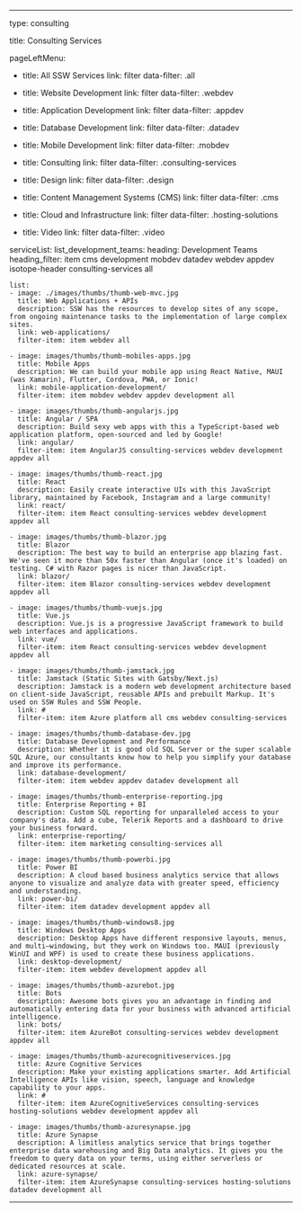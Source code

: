 ---

type: consulting

title: Consulting Services

pageLeftMenu:
- title: All SSW Services
  link: filter
  data-filter: .all

- title: Website Development
  link: filter
  data-filter: .webdev

- title: Application Development
  link: filter
  data-filter: .appdev

- title: Database Development
  link: filter
  data-filter: .datadev

- title: Mobile Development
  link: filter
  data-filter: .mobdev

- title: Consulting
  link: filter
  data-filter: .consulting-services

- title: Design
  link: filter
  data-filter: .design

- title: Content Management Systems (CMS)
  link: filter
  data-filter: .cms

- title: Cloud and Infrastructure
  link: filter
  data-filter: .hosting-solutions
  
- title: Video
  link: filter
  data-filter: .video

serviceList: 
  list_development_teams:
    heading: Development Teams
    heading_filter: item cms development mobdev datadev webdev appdev isotope-header consulting-services all

    list:
    - image: ./images/thumbs/thumb-web-mvc.jpg
      title: Web Applications + APIs
      description: SSW has the resources to develop sites of any scope, from ongoing maintenance tasks to the implementation of large complex sites.
      link: web-applications/
      filter-item: item webdev all

    - image: images/thumbs/thumb-mobiles-apps.jpg
      title: Mobile Apps
      description: We can build your mobile app using React Native, MAUI (was Xamarin), Flutter, Cordova, PWA, or Ionic!
      link: mobile-application-development/
      filter-item: item mobdev webdev appdev development all

    - image: images/thumbs/thumb-angularjs.jpg
      title: Angular / SPA
      description: Build sexy web apps with this a TypeScript-based web application platform, open-sourced and led by Google!
      link: angular/
      filter-item: item AngularJS consulting-services webdev development appdev all

    - image: images/thumbs/thumb-react.jpg
      title: React
      description: Easily create interactive UIs with this JavaScript library, maintained by Facebook, Instagram and a large community!
      link: react/
      filter-item: item React consulting-services webdev development appdev all

    - image: images/thumbs/thumb-blazor.jpg
      title: Blazor
      description: The best way to build an enterprise app blazing fast. We've seen it more than 50x faster than Angular (once it's loaded) on testing. C# with Razor pages is nicer than JavaScript.
      link: blazor/
      filter-item: item Blazor consulting-services webdev development appdev all

    - image: images/thumbs/thumb-vuejs.jpg
      title: Vue.js
      description: Vue.js is a progressive JavaScript framework to build web interfaces and applications.
      link: vue/
      filter-item: item React consulting-services webdev development appdev all

    - image: images/thumbs/thumb-jamstack.jpg
      title: Jamstack (Static Sites with Gatsby/Next.js)
      description: Jamstack is a modern web development architecture based on client-side JavaScript, reusable APIs and prebuilt Markup. It's used on SSW Rules and SSW People.
      link: #
      filter-item: item Azure platform all cms webdev consulting-services

    - image: images/thumbs/thumb-database-dev.jpg
      title: Database Development and Performance
      description: Whether it is good old SQL Server or the super scalable SQL Azure, our consultants know how to help you simplify your database and improve its performance.
      link: database-development/
      filter-item: item webdev appdev datadev development all

    - image: images/thumbs/thumb-enterprise-reporting.jpg
      title: Enterprise Reporting + BI
      description: Custom SQL reporting for unparalleled access to your company's data. Add a cube, Telerik Reports and a dashboard to drive your business forward.
      link: enterprise-reporting/
      filter-item: item marketing consulting-services all

    - image: images/thumbs/thumb-powerbi.jpg
      title: Power BI
      description: A cloud based business analytics service that allows anyone to visualize and analyze data with greater speed, efficiency and understanding.
      link: power-bi/
      filter-item: item datadev development appdev all

    - image: images/thumbs/thumb-windows8.jpg
      title: Windows Desktop Apps
      description: Desktop Apps have different responsive layouts, menus, and multi–windowing, but they work on Windows too. MAUI (previously WinUI and WPF) is used to create these business applications.
      link: desktop-development/
      filter-item: item webdev development appdev all

    - image: images/thumbs/thumb-azurebot.jpg
      title: Bots
      description: Awesome bots gives you an advantage in finding and automatically entering data for your business with advanced artificial intelligence.
      link: bots/
      filter-item: item AzureBot consulting-services webdev development appdev all

    - image: images/thumbs/thumb-azurecognitiveservices.jpg
      title: Azure Cognitive Services
      description: Make your existing applications smarter. Add Artificial Intelligence APIs like vision, speech, language and knowledge capability to your apps.
      link: #
      filter-item: item AzureCognitiveServices consulting-services hosting-solutions webdev development appdev all

    - image: images/thumbs/thumb-azuresynapse.jpg
      title: Azure Synapse
      description: A limitless analytics service that brings together enterprise data warehousing and Big Data analytics. It gives you the freedom to query data on your terms, using either serverless or dedicated resources at scale.
      link: azure-synapse/
      filter-item: item AzureSynapse consulting-services hosting-solutions datadev development all

---